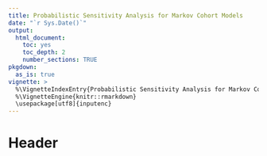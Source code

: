 ```yaml
---
title: Probabilistic Sensitivity Analysis for Markov Cohort Models  
date: "`r Sys.Date()`"
output: 
  html_document:
    toc: yes
    toc_depth: 2
    number_sections: TRUE
pkgdown:
  as_is: true
vignette: >
  %\VignetteIndexEntry{Probabilistic Sensitivity Analysis for Markov Cohort Models}
  %\VignetteEngine{knitr::rmarkdown}
  \usepackage[utf8]{inputenc}
---
```


# Header

